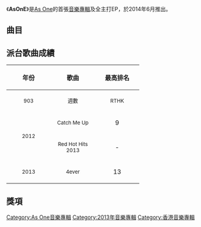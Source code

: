 {{unreferenced|time=2015-01-02T07:23:32+00:00}}
{{Album infobox | <!-- See Wikipedia:WikiProject_Albums -->
| Name        = AsOnE
| Type        = [[專輯|專輯]]
| Artist      = [[As_One|As One]]
| Cover       = As One EP.jpg
| Released    = 2014年6月7日
| Recorded    = 2014年
| Genre       = 粵語
| Length      = 14分23秒
| Label       = [[太陽娛樂文化|太陽娛樂文化]]
| Last album  = 
| This album  = '''AsOnE'''<br>（2013年）
| Next album  = 
}}

《'''AsOnE'''》是[[As_One|As One]]的首張[[音樂專輯|音樂專輯]]及全主打EP，於2014年6月推出。

==曲目==
{{tracklist
| headline        = CD
| total_length    = 14:23
| title_width = 16%

| all_producer = [[Gary_Chan|Gary Chan]]

| title1         = Catch Me Up
| music1         = [[Johnny_Yim|Johnny Yim]]
| lyrics1        = [[夏至_(填詞人)|夏至]]
| arranger1      = Johnny Yim
| longnote1      = 第一主打
| length1        = 3:27

| title2         = 4ever
| music2         = [[莊冬昕|莊冬昕]]
| lyrics2        = [[多多_(填詞人)|多多]]
| arranger2      = 莊冬昕<br>[[葉澍暉|葉澍暉]]
| longnote2      = 第三主打
| length2        = 3:54

| title3         = Red Hot Hits 2013
| music3         = [[パッパラー河合|パッパラー河合]]<br>[[ファンキー末吉|ファンキー末吉]]<br>[[甘志偉|甘志偉]]<br>[[楊振龍|楊振龍]]<br>[[雷頌德|雷頌德]]
| lyrics3        = [[林夕|林夕]]<br>[[向雪懷|向雪懷]]
| arranger3      = Johnny Yim
| note3          = Medley：火熱動感La La La/熱力節拍Wou Bom Ba/打開天空
| longnote3      = 第二主打
| length3        = 3:31

| title4         = Catch Me Up
| music4         = Johnny Yim
| lyrics4        = 夏至
| arranger4      = 莊冬昕<br>[[Tige_Hui|DJ Tige]]
| note4          = Re-mix Version
| longnote4      = 
| length4        = 3:31
}}
{{Track listing
| collapsed = yes
| headline = DVD曲目
| total_length = 
| title1 = Catch Me Up
| title2 = 4ever
| title3 = Red Hot Hits 2013
}}

== 派台歌曲成績 ==
{| class="wikitable"
!align="center" rowspan="2" | 年份
!align="center" rowspan="2" | 歌曲
!align="center" colspan="8" | 最高排名
|-
!width="100"|<small>903</small> !! width="100"|<small>週數</small> !! width="100"|<small>RTHK</small> !! width="100"|<small>週數</small> !! width="100"|<small>997</small> !! width="100"|<small>週數</small> !! width="100"|<small>TVB</small> !! width="100"|<small>週數</small>
|-
|align="center" rowspan="2"| <small>2012</small> ||align="center"| <small>Catch Me Up</small> ||align="center"| 9 ||align="center"| 2 ||align="center"| - ||align="center"| - ||align="center"| 6 ||align="center"| 3 ||align="center"| 6 ||align="center"| 4
|-
|align="center"| <small>Red Hot Hits 2013</small> ||align="center"| - ||align="center"| - ||align="center"| - ||align="center"| - ||align="center"| - ||align="center"| - ||align="center"| - ||align="center"| -
|-
|align="center"| <small>2013</small> ||align="center"| <small>4ever</small> ||align="center"| 13 ||align="center"| 3 ||align="center"| 18 ||align="center"| 1 ||align="center"| 3 ||align="center"| 4 ||align="center"| 6 ||align="center"| 4
|}

==獎項==


[[Category:As_One音樂專輯|Category:As One音樂專輯]]
[[Category:2013年音樂專輯|Category:2013年音樂專輯]]
[[Category:香港音樂專輯|Category:香港音樂專輯]]